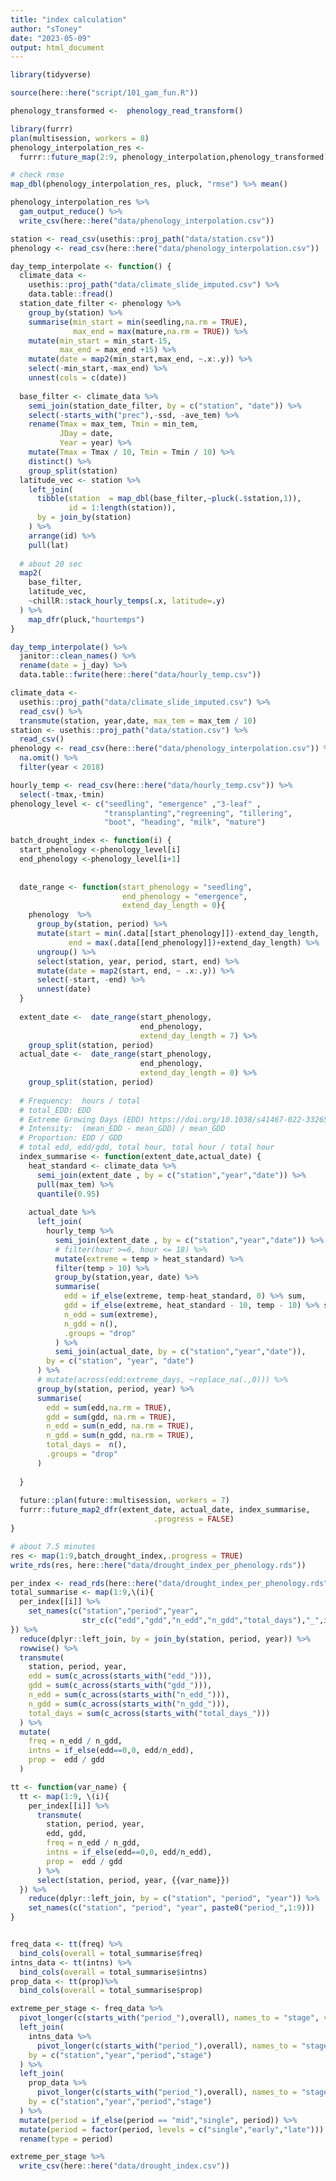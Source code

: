 ```yaml
---
title: "index calculation"
author: "sToney"
date: "2023-05-09"
output: html_document
---
```


```r
library(tidyverse)
```

```r
source(here::here("script/101_gam_fun.R"))

phenology_transformed <-  phenology_read_transform()

library(furrr)
plan(multisession, workers = 8)
phenology_interpolation_res <-  
  furrr::future_map(2:9, phenology_interpolation,phenology_transformed)

# check rmse
map_dbl(phenology_interpolation_res, pluck, "rmse") %>% mean()

phenology_interpolation_res %>% 
  gam_output_reduce() %>% 
  write_csv(here::here("data/phenology_interpolation.csv"))
```


```r
station <- read_csv(usethis::proj_path("data/station.csv"))
phenology <- read_csv(here::here("data/phenology_interpolation.csv"))

day_temp_interpolate <- function() {
  climate_data <- 
    usethis::proj_path("data/climate_slide_imputed.csv") %>% 
    data.table::fread()
  station_date_filter <- phenology %>% 
    group_by(station) %>%
    summarise(min_start = min(seedling,na.rm = TRUE),
              max_end = max(mature,na.rm = TRUE)) %>% 
    mutate(min_start = min_start-15, 
           max_end = max_end +15) %>% 
    mutate(date = map2(min_start,max_end, ~.x:.y)) %>% 
    select(-min_start,-max_end) %>% 
    unnest(cols = c(date))
  
  base_filter <- climate_data %>% 
    semi_join(station_date_filter, by = c("station", "date")) %>% 
    select(-starts_with("prec"),-ssd, -ave_tem) %>% 
    rename(Tmax = max_tem, Tmin = min_tem, 
           JDay = date,
           Year = year) %>% 
    mutate(Tmax = Tmax / 10, Tmin = Tmin / 10) %>% 
    distinct() %>% 
    group_split(station)
  latitude_vec <- station %>% 
    left_join(
      tibble(station  = map_dbl(base_filter,~pluck(.$station,1)),
             id = 1:length(station)),
      by = join_by(station)
    ) %>% 
    arrange(id) %>% 
    pull(lat)
  
  # about 20 sec
  map2(
    base_filter,
    latitude_vec,
    ~chillR::stack_hourly_temps(.x, latitude=.y)
  ) %>% 
    map_dfr(pluck,"hourtemps")
}

day_temp_interpolate() %>% 
  janitor::clean_names() %>% 
  rename(date = j_day) %>% 
  data.table::fwrite(here::here("data/hourly_temp.csv"))
```


```r
climate_data <- 
  usethis::proj_path("data/climate_slide_imputed.csv") %>% 
  read_csv() %>% 
  transmute(station, year,date, max_tem = max_tem / 10)
station <- usethis::proj_path("data/station.csv") %>% 
  read_csv()
phenology <- read_csv(here::here("data/phenology_interpolation.csv")) %>% 
  na.omit() %>% 
  filter(year < 2018)

hourly_temp <- read_csv(here::here("data/hourly_temp.csv")) %>% 
  select(-tmax,-tmin)
phenology_level <- c("seedling", "emergence" ,"3-leaf" ,
                     "transplanting","regreening", "tillering", 
                     "boot", "heading", "milk", "mature")

batch_drought_index <- function(i) {
  start_phenology <-phenology_level[i]
  end_phenology <-phenology_level[i+1]
  
  
  date_range <- function(start_phenology = "seedling",
                         end_phenology = "emergence",
                         extend_day_length = 0){
    phenology  %>% 
      group_by(station, period) %>% 
      mutate(start = min(.data[[start_phenology]])-extend_day_length, 
             end = max(.data[[end_phenology]])+extend_day_length) %>% 
      ungroup() %>% 
      select(station, year, period, start, end) %>% 
      mutate(date = map2(start, end, ~ .x:.y)) %>% 
      select(-start, -end) %>% 
      unnest(date)
  }
  
  extent_date <-  date_range(start_phenology,
                             end_phenology,
                             extend_day_length = 7) %>% 
    group_split(station, period)
  actual_date <-  date_range(start_phenology,
                             end_phenology,
                             extend_day_length = 0) %>% 
    group_split(station, period)
  
  # Frequency:  hours / total
  # total_EDD: EDD
  # Extreme Growing Days (EDD) https://doi.org/10.1038/s41467-022-33265-1
  # Intensity:  (mean_EDD - mean_GDD) / mean_GDD
  # Proportion: EDD / GDD
  # total edd, edd/gdd, total hour, total hour / total hour
  index_summarise <- function(extent_date,actual_date) {
    heat_standard <- climate_data %>% 
      semi_join(extent_date , by = c("station","year","date")) %>% 
      pull(max_tem) %>% 
      quantile(0.95)
    
    actual_date %>% 
      left_join(
        hourly_temp %>% 
          semi_join(extent_date , by = c("station","year","date")) %>% 
          # filter(hour >=6, hour <= 18) %>% 
          mutate(extreme = temp > heat_standard) %>% 
          filter(temp > 10) %>% 
          group_by(station,year, date) %>% 
          summarise(
            edd = if_else(extreme, temp-heat_standard, 0) %>% sum,
            gdd = if_else(extreme, heat_standard - 10, temp - 10) %>% sum,
            n_edd = sum(extreme),
            n_gdd = n(),
            .groups = "drop"
          ) %>% 
          semi_join(actual_date, by = c("station","year","date")),
        by = c("station", "year", "date")
      ) %>% 
      # mutate(across(edd:extreme_days, ~replace_na(.,0))) %>% 
      group_by(station, period, year) %>% 
      summarise(
        edd = sum(edd,na.rm = TRUE),
        gdd = sum(gdd, na.rm = TRUE),
        n_edd = sum(n_edd, na.rm = TRUE),
        n_gdd = sum(n_gdd, na.rm = TRUE),
        total_days =  n(),
        .groups = "drop"
      ) 
    
  }
  
  future::plan(future::multisession, workers = 7)
  furrr::future_map2_dfr(extent_date, actual_date, index_summarise,
                                .progress = FALSE)
}

# about 7.5 minutes
res <- map(1:9,batch_drought_index,.progress = TRUE)
write_rds(res, here::here("data/drought_index_per_phenology.rds"))

```


```r
per_index <- read_rds(here::here("data/drought_index_per_phenology.rds"))
total_summarise <- map(1:9,\(i){
  per_index[[i]] %>% 
    set_names(c("station","period","year",
                str_c(c("edd","gdd","n_edd","n_gdd","total_days"),"_",i)))
}) %>% 
  reduce(dplyr::left_join, by = join_by(station, period, year)) %>% 
  rowwise() %>% 
  transmute(
    station, period, year,
    edd = sum(c_across(starts_with("edd_"))),
    gdd = sum(c_across(starts_with("gdd_"))),
    n_edd = sum(c_across(starts_with("n_edd_"))),
    n_gdd = sum(c_across(starts_with("n_gdd_"))),
    total_days = sum(c_across(starts_with("total_days_")))
  ) %>% 
  mutate(
    freq = n_edd / n_gdd,
    intns = if_else(edd==0,0, edd/n_edd),
    prop =  edd / gdd
  )

tt <- function(var_name) {
  tt <- map(1:9, \(i){
    per_index[[i]] %>% 
      transmute(
        station, period, year,
        edd, gdd,
        freq = n_edd / n_gdd,
        intns = if_else(edd==0,0, edd/n_edd),
        prop =  edd / gdd
      ) %>% 
      select(station, period, year, {{var_name}})
  }) %>% 
    reduce(dplyr::left_join, by = c("station", "period", "year")) %>% 
    set_names(c("station", "period", "year", paste0("period_",1:9)))
}


freq_data <- tt(freq) %>% 
  bind_cols(overall = total_summarise$freq)
intns_data <- tt(intns) %>% 
  bind_cols(overall = total_summarise$intns)
prop_data <- tt(prop)%>% 
  bind_cols(overall = total_summarise$prop)

extreme_per_stage <- freq_data %>% 
  pivot_longer(c(starts_with("period_"),overall), names_to = "stage", values_to = "freq") %>% 
  left_join(
    intns_data %>% 
      pivot_longer(c(starts_with("period_"),overall), names_to = "stage", values_to = "intns"),
    by = c("station","year","period","stage")
  ) %>% 
  left_join(
    prop_data %>% 
      pivot_longer(c(starts_with("period_"),overall), names_to = "stage", values_to = "prop"),
    by = c("station","year","period","stage")
  ) %>% 
  mutate(period = if_else(period == "mid","single", period)) %>% 
  mutate(period = factor(period, levels = c("single","early","late"))) %>% 
  rename(type = period)

extreme_per_stage %>% 
  write_csv(here::here("data/drought_index.csv"))
```


